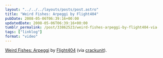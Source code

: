 ```yaml
---
layout: "../../../layouts/posts/post.astro"
title: "Weird Fishes: Arpeggi by Flight404"
pubDate: 2008-05-06T06:39:16+00:00
updatedDate: 2008-05-06T06:39:16+00:00
tumblr_permalink: /post/33862523/weird-fishes-arpeggi-by-flight404-via-crackunit
tags: ["linklog"]
format: "video"
---
```



<Vimeo id="https://vimeo.com/935317" />

[Weird Fishes: Arpeggi][1] by [Flight404][2] (via [crackunit][3]).

[1]: https://vimeo.com/935317
[2]: http://www.flight404.com/
[3]: http://www.crackunit.com/2008/05/05/2-amazing-videos/

